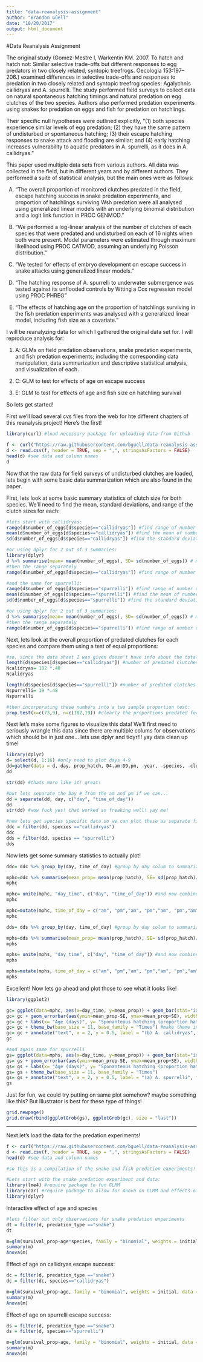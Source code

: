 ```yaml
---
title: "data-reanalysis-assignment"
author: "Brandon Güell"
date: "10/20/2017"
output: html_document
---
```

#Data Reanalysis Assignment

The original study (Gomez-Mestre I, Warkentin KM. 2007. To hatch and hatch not: Similar selective trade-offs but different responses to egg predators in two closely related, syntopic treefrogs. Oecologia 153:197–206.) examined differences in selective trade-offs and responses to predation in two closely related and syntopic treefrog species: Agalychnis callidryas and A. spurrelli. The study performed field surveys to collect data on natural spontaneous hatching timings and natural predation on egg clutches of the two species. Authors also performed predation experiments using snakes for predation on eggs and fish for predation on hatchlings.

Their specific null hypotheses were outlined explicitly, "(1) both species experience similar levels of egg predation; (2) they have the same pattern of undisturbed or spontaneous hatching; (3) their escape hatching responses to snake attack and flooding are similar; and (4) early hatching increases vulnerability to aquatic predators in A. spurrelli, as it does in A. callidryas."

This paper used multiple data sets from various authors. All data was collected in the field, but in different years and by different authors. They performed a suite of statistical analysis, but the main ones were as follows:

A) "The overall proportion of monitored clutches predated in the field, escape hatching success in snake predation experiments, and proportion of hatchlings surviving Wsh predation were all analysed using generalized linear models with an underlying binomial distribution and a logit link function in PROC GENMOD."

B) "We performed a log-linear analysis of the number of clutches of each species that were predated and undisturbed on each of 16 nights when both were present. Model parameters were estimated through maximum likelihood using PROC CATMOD, assuming an underlying Poisson distribution."

C) "We tested for effects of embryo development on escape success in snake attacks using generalized linear models."

D) "The hatching response of A. spurrelli to underwater submergence was tested against its unflooded controls by Wtting a Cox regression model using PROC PHREG"

E) "The effects of hatching age on the proportion of hatchlings surviving in the fish predation experiments was analysed with a generalized linear model, including fish size as a covariate."

I will be reanalyzing data for which I gathered the original data set for. I will reproduce analysis for:

1) A: GLMs on field predation observations, snake predation experiments, and fish predation experiments; including the corresponding data manipulation, data summarization and descriptive statistical analysis, and visualization of each.

2) C: GLM to test for effects of age on escape success

3) E: GLM to test for effects of age and fish size on hatchling survival

So lets get started!

First we'll load several cvs files from the web for hte different chapters of this reanalysis project! Here's the first!
```r
library(curl) #load necessary package for uploading data from Github

f <- curl("https://raw.githubusercontent.com/bguell/data-reanalysis-assignment/master/undisturbed%20raw.csv") #read in csv file from Github
d <- read.csv(f, header = TRUE, sep = ",", stringsAsFactors = FALSE)
head(d) #see data and column names
d

```
Now that the raw data for field surveys of undisturbed clutches are loaded, lets begin with some basic data summarization which are also found in the paper.

First, lets look at some basic summary statistics of clutch size for both species. We'll need to find the mean, standard deviations, and range of the clutch sizes for each:
```r
#lets start with callidryas:
range(d$number_of_eggs[d$species=="callidryas"]) #find range of number of eggs subsetting for only callidryas species
mean(d$number_of_eggs[d$species=="callidryas"]) #find the mean of number of eggs
sd(d$number_of_eggs[d$species=="callidryas"]) #find the standard deviation of number of eggs

#or using dplyr for 2 out of 3 summaries:
library(dplyr)
d %>% summarise(mean= mean(number_of_eggs), SD= sd(number_of_eggs)) # mean of prop_hatch by day!
#then the range separately
range(d$number_of_eggs[d$species=="callidryas"]) #find range of number of eggs subsetting for only callidryas species

#and the same for spurrelli:
range(d$number_of_eggs[d$species=="spurrelli"]) #find range of number of eggs for only callidryas species
mean(d$number_of_eggs[d$species=="spurrelli"]) #find the mean of number of eggs
sd(d$number_of_eggs[d$species=="spurrelli"]) #find the standard deviation of number of eggs

#or using dplyr for 2 out of 3 summaries:
d %>% summarise(mean= mean(number_of_eggs), SD= sd(number_of_eggs)) # mean of prop_hatch by day!
#then the range separately
range(d$number_of_eggs[d$species=="spurrelli"]) #find range of number of eggs subsetting for only callidryas species

```
Next, lets look at the overall proportion of predated clutches for each species and compare them using a test of equal proportions:
```r
#so, since the data sheet I was given doesn't have info about the total number of observed clutches, we need to calculate the total N for each species. We can back calculate this since we know the proportion of predated clutches for each species from the data reported in the paper, 0.40 nad 0.48 for callidryas and spurrelli respectively.
length(d$species[d$species=="callidryas"]) #number of predated clutches for callidryas
Ncalidryas= 182 *.40
Ncalidryas

length(d$species[d$species=="spurrelli"]) #number of predated clutches for spurrelli
Nspurrelli= 19 *.48
Nspurrelli

#then incorporating these numbers into a two sample proportion test:
prop.test(x=c(73,9), n=c(182,19)) #clearly the proportions predated for each species were not significaly different from each other
```

Next let's make some figures to visualize this data! We'll first need to seriously wrangle this data since there are multiple colums for observations which should be in just one... lets use dplyr and tidyr!!! yay data clean up time!
```r
library(dplyr)
d= select(d, 1:16) #only need to plot days 4-9
dd=gather(data = d, day, prop_hatch, D4.am:D9.pm, -year, -species, -clutch, -number_of_eggs) # accumulate all observations into one column named prop_hatch
dd

str(dd) #thats more like it! great!

#but lets separate the Day # from the am and pm if we can...
dd = separate(dd, day, c("day", "time_of_day"))
dd
str(dd) #wow fuck yes! that worked so freaking well! yay me!

```

```r
#now lets get species specific data so we can plot these as separate figures by species
ddc = filter(dd, species =="callidryas")
ddc
dds = filter(dd, species == "spurrelli")
dds
```

Now lets get some summary statistics to actually plot!
```r
ddc= ddc %>% group_by(day, time_of_day) #group by day colum to summarize by day!

mphc=ddc %>% summarise(mean_prop= mean(prop_hatch), SE= sd(prop_hatch)/sqrt(length(prop_hatch))) # mean of prop_hatch by day!
mphc

mphc= unite(mphc, "day_time", c("day", "time_of_day")) #and now combine the day and time of day colums back for easier plotting
mphc

mphc=mutate(mphc, time_of_day = c("am", "pm","am", "pm","am", "pm","am", "pm","am", "pm","am", "pm")) # add column to distingusih am and pm
mphc

dds= dds %>% group_by(day, time_of_day) #group by day colum to summarize by day!

mphs=dds %>% summarise(mean_prop= mean(prop_hatch), SE= sd(prop_hatch)/sqrt(length(prop_hatch))) # mean of prop_hatch by day!
mphs

mphs= unite(mphs, "day_time", c("day", "time_of_day")) #and now combine the day and time of day colums back for easier plotting
mphs

mphs=mutate(mphs, time_of_day = c("am", "pm","am", "pm","am", "pm","am", "pm","am", "pm","am", "pm")) # add column to distingusih am and pm
mphs


```
Excellent! Now lets go ahead and plot those to see what it looks like!
```r
library(ggplot2)

gc= ggplot(data=mphc, aes(x=day_time, y=mean_prop)) + geom_bar(stat="identity", aes(fill=time_of_day)) #use barplots w/time of day filled w/color
gc= gc + geom_errorbar(aes(ymin=mean_prop-SE, ymax=mean_prop+SE), width=.2, position=position_dodge(.9), color="black") #add black error bars
gc= gc + labs(x= "Age (days)", y= "Sponanteous hatching (proportion hatched eggs)") #make labels for axis
gc= gc + theme_bw(base_size = 11, base_family = "Times") #make theme in Times New Roman and b/w
gc= gc + annotate("text", x = 2, y = 0.5, label = "(b) A. callidryas", fontface= "italic") #add italicized text to figure!
gc

#and again same for spurrelli
gs= ggplot(data=mphs, aes(x=day_time, y=mean_prop)) + geom_bar(stat="identity", aes(fill=time_of_day))
gs= gs + geom_errorbar(aes(ymin=mean_prop-SE, ymax=mean_prop+SE), width=.2, position=position_dodge(.9), color="black") 
gs= gs + labs(x= "Age (days)", y= "Sponanteous hatching (proportion hatched eggs)") 
gs= gs + theme_bw(base_size = 11, base_family = "Times")
gs= gs + annotate("text", x = 2, y = 0.5, label = "(a) A. spurrelli", fontface= "italic")
gs
```

Just for fun, we could try putting on same plot somehow? maybe something like this? But Illustrator is best for these type of things!
```r
grid.newpage()
grid.draw(rbind(ggplotGrob(gs), ggplotGrob(gc), size = "last"))
```

















**********
Next let's load the data for the predation experiments!
```r
f <- curl("https://raw.githubusercontent.com/bguell/data-reanalysis-assignment/master/predation%20experiments.csv") #read in csv file from Github
d <- read.csv(f, header = TRUE, sep = ",", stringsAsFactors = FALSE)
head(d) #see data and column names

#so this is a compilation of the snake and fish predation experiments! We'll have to subset data in order to only run models on each experiment and the predictors we chosse.

#Lets start with the snake predation experiment and data:
library(lme4) #require package to fun GLMM
library(car) #require package to allow for Anova on GLMM and effects of predictors
library(dplyr)
```

Interactive effect of age and species
```r
#lets filter out only observations for snake predation experiments
dt = filter(d, predation_type =="snake")
dt

m=glm(survival_prop~age*species, family = "binomial", weights = initial, data = dt)
summary(m)
Anova(m)
```

Effect of age on callidryas escape success:
```r

dc = filter(d, predation_type =="snake")
dc = filter(dc, species=="callidryas")

m=glm(survival_prop~age, family = "binomial", weights = initial, data = dc)
summary(m)
Anova(m)

```

Effect of age on spurrelli escape success:
```r
ds = filter(d, predation_type =="snake")
ds = filter(d, species=="spurrelli")

m=glm(survival_prop~age, family = "binomial", weights = initial, data = ds)
summary(m)
Anova(m)
```

